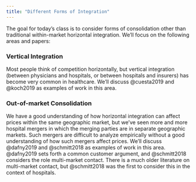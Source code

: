 ```yaml
---
title: "Different Forms of Integration"
---
```


The goal for today's class is to consider forms of consolidation other than traditional within-market horizontal integration. We'll focus on the following areas and papers:

### Vertical Integration
Most people think of competition horizontally, but vertical integration (between physicians and hospitals, or between hospitals and insurers) has become very common in healthcare. We'll discuss @cuesta2019 and @koch2019 as examples of work in this area.

### Out-of-market Consolidation
We have a good understanding of how horizontal integration can affect prices within the same geographic market, but we've seen more and more hospital mergers in which the merging parties are in separate geographic markets. Such mergers are difficult to analyze empirically without a good understanding of how such mergers affect prices. We'll discuss @dafny2019 and @schmitt2018 as examples of work in this area. @dafny2019 sets forth a common customer argument, and @schmitt2018 considers the role multi-market contact. There is a much older literature on multi-market contact, but @schmitt2018 was the first to consider this in the context of hospitals.
